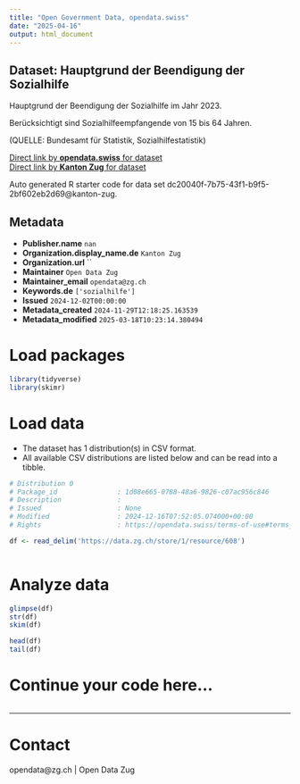 ```yaml
---
title: "Open Government Data, opendata.swiss"
date: "2025-04-16"
output: html_document
---
```


## Dataset: Hauptgrund der Beendigung der Sozialhilfe

Hauptgrund der Beendigung der Sozialhilfe im Jahr 2023.

Berücksichtigt sind Sozialhilfeempfangende von 15 bis 64 Jahren.

(QUELLE: Bundesamt für Statistik, Sozialhilfestatistik)

[Direct link by **opendata.swiss** for dataset](https://opendata.swiss/de/dataset/hauptgrund-der-beeindigung-der-sozialhilfe)<br>
[Direct link by **Kanton Zug** for dataset](https://www.zg.ch/behoerden/gesundheitsdirektion/statistikfachstelle/themen/soziale-sicherheit/sozialhilfe)

Auto generated R starter code for data set dc20040f-7b75-43f1-b9f5-2bf602eb2d69@kanton-zug.

## Metadata

- **Publisher.name** `nan`
- **Organization.display_name.de** `Kanton Zug`
- **Organization.url** ``
- **Maintainer** `Open Data Zug`
- **Maintainer_email** `opendata@zg.ch`
- **Keywords.de** `['sozialhilfe']`
- **Issued** `2024-12-02T00:00:00`
- **Metadata_created** `2024-11-29T12:18:25.163539`
- **Metadata_modified** `2025-03-18T10:23:14.380494`


# Load packages

```r

library(tidyverse)
library(skimr)

```

# Load data

-   The dataset has 1 distribution(s) in CSV format.
-   All available CSV distributions are listed below and can be read into a tibble.

```r

# Distribution 0
# Package_id               : 1d08e665-0788-48a6-9826-c07ac956c846
# Description              : 
# Issued                   : None
# Modified                 : 2024-12-16T07:52:05.074000+00:00
# Rights                   : https://opendata.swiss/terms-of-use#terms_open

df <- read_delim('https://data.zg.ch/store/1/resource/608')



```

# Analyze data

```r

glimpse(df)
str(df)
skim(df)

head(df)
tail(df)

```

# Continue your code here...

```r

```

------------------------------------------------------------------------

# Contact

opendata@zg.ch | Open Data Zug
